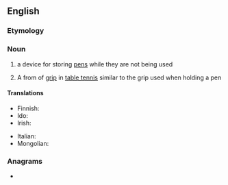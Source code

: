 ==English==

===Etymology===
{{compound|en|pen|holder}}

===Noun===
{{en-noun}}

# a device for storing [[pen]]s while they are not being used
# {{lb|en|sports}} A from of [[grip]] in [[table tennis]] similar to the grip used when holding a pen

====Translations====
{{trans-top|a device for storing pens}}
* Finnish: {{t|fi|kynäteline}}
* Ido: {{t+|io|plumiero}}
* Irish: {{t|ga|cró pinn|m}}
{{trans-mid}}
* Italian: {{t|it|cannetta|f}}
* Mongolian: {{t|mn|үзэгний иш|sc=Cyrl}}
{{trans-bottom}}

===Anagrams===
* {{anagrams|en|a=deehlnopr|phenol red}}